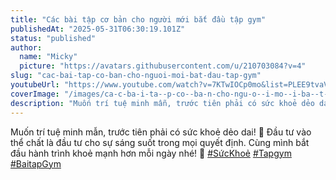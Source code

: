 ```yaml
---
title: "Các bài tập cơ bản cho người mới bắt đầu tập gym"
publishedAt: "2025-05-31T06:30:19.101Z"
status: "published"
author:
  name: "Micky"
  picture: "https://avatars.githubusercontent.com/u/210703084?v=4"
slug: "cac-bai-tap-co-ban-cho-nguoi-moi-bat-dau-tap-gym"
youtubeUrl: "https://www.youtube.com/watch?v=7KTwIOCp0mo&list=PLEE9tvaVbZbe-zkTWUX9lcOsuFVHiE4xc&index=18"
coverImage: "/images/ca-c-ba-i-ta--p-co--ba-n-cho-ngu-o--i-mo--i-ba--t--a--u-ta--p-gym-E4ND.png"
description: "Muốn trí tuệ minh mẫn, trước tiên phải có sức khoẻ dẻo dai! 💪 Đầu tư vào thể chất là đầu tư cho sự sáng suốt trong mọi quyết định. Cùng mình bắt đầu hành trình khoẻ mạnh hơn mỗi ngày nhé! 🌱 #SứcKhoẻ #Tapgym #BaitapGym"
---
```


Muốn trí tuệ minh mẫn, trước tiên phải có sức khoẻ dẻo dai! 💪 Đầu tư vào thể chất là đầu tư cho sự sáng suốt trong mọi quyết định. Cùng mình bắt đầu hành trình khoẻ mạnh hơn mỗi ngày nhé! 🌱 [#SứcKhoẻ](https://www.youtube.com/hashtag/s%E1%BB%A9ckho%E1%BA%BB) [#Tapgym](https://www.youtube.com/hashtag/tapgym) [#BaitapGym](https://www.youtube.com/hashtag/baitapgym)